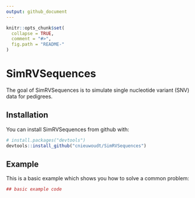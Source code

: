 ```yaml
---
output: github_document
---
```


<!-- README.md is generated from README.Rmd. Please edit that file -->

```r
knitr::opts_chunk$set(
  collapse = TRUE,
  comment = "#>",
  fig.path = "README-"
)
```

# SimRVSequences

The goal of SimRVSequences is to simulate single nucleotide variant (SNV) data for pedigrees. 

## Installation

You can install SimRVSequences from github with:

```r
# install.packages("devtools")
devtools::install_github("cnieuwoudt/SimRVSequences")
```

## Example

This is a basic example which shows you how to solve a common problem:

```r
## basic example code
```
